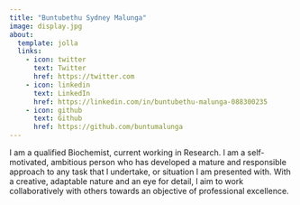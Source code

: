 ```yaml
---
title: "Buntubethu Sydney Malunga"
image: display.jpg
about:
  template: jolla
  links:
    - icon: twitter
      text: Twitter
      href: https://twitter.com
    - icon: linkedin
      text: LinkedIn
      href: https://linkedin.com/in/buntubethu-malunga-088300235
    - icon: github
      text: Github
      href: https://github.com/buntumalunga
---
```


I am a qualified Biochemist, current working in Research. l am a self-motivated, ambitious person who has developed a mature and responsible approach to any task that l undertake, or situation l am presented with. With a creative, adaptable nature and an eye for detail, l aim to work collaboratively with others towards an objective of professional excellence.
